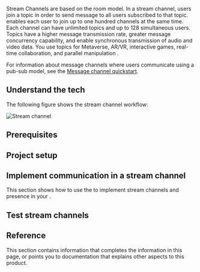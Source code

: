 

Stream Channels are based on the room model. In a stream channel, users join a topic in order to send message to all users subscribed to that topic.  <Vg k="MESS"/> enables each user to join up to one hundred channels at the same time. Each channel can have unlimited topics and up to 128 simultaneous users. Topics have a higher message transmission rate, greater message concurrency capability, and enable synchronous transmission of audio and video data. You use topics for Metaverse, AR/VR, interactive games, real-time collaboration, and parallel manipulation <Vpl k="CLIENT" />.

For information about message channels where users communicate using a pub-sub model, see the [Message channel quickstart](/en/signaling/get-started/get-started-sdk).

## Understand the tech

The following figure shows the stream channel workflow:

![Stream channel](/images/signaling/stream-channel-workflow.svg)

## Prerequisites

<Prerequisites />

## Project setup

<Setup />

## Implement communication in a stream channel

This section shows how to use the <Vpd k="SDK" /> to implement stream channels and presence in your <Vpl k="CLIENT" />.

<ProjectImplement/>

## Test stream channels

<ProjectTest/>

## Reference

This section contains information that completes the information in this page, or points you to documentation that explains other aspects to this
product.

<Reference/>